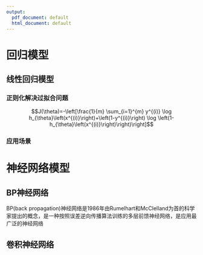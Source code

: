 ---
output:
  pdf_document: default
  html_document: default
---
# 回归模型 

##  线性回归模型
### 正则化解决过拟合问题
$$J(\theta)=-\left[\frac{1}{m} \sum_{i=1}^{m} y^{(i)} \log h_{\theta}\left(x^{(i)}\right)+\left(1-y^{(i)}\right) \log \left(1-h_{\theta}\left(x^{(i)}\right)\right)\right]$$

###  应用场景


# 神经网络模型 
##  BP神经网络
BP(back propagation)神经网络是1986年由Rumelhart和McClelland为首的科学家提出的概念，是一种按照误差逆向传播算法训练的多层前馈神经网络，是应用最广泛的神经网络

##  卷积神经网络
